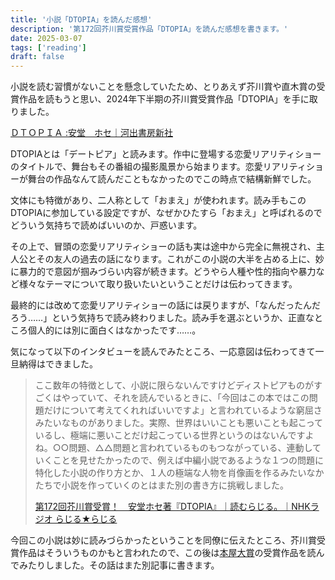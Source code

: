 ```yaml
---
title: '小説「DTOPIA」を読んだ感想'
description: '第172回芥川賞受賞作品「DTOPIA」を読んだ感想を書きます。'
date: 2025-03-07
tags: ['reading']
draft: false
---
```


小説を読む習慣がないことを懸念していたため、とりあえず芥川賞や直木賞の受賞作品を読もうと思い、2024年下半期の芥川賞受賞作品「DTOPIA」を手に取りました。

[ＤＴＯＰＩＡ :安堂　ホセ｜河出書房新社](https://www.kawade.co.jp/np/isbn/9784309039282/)

DTOPIAとは「デートピア」と読みます。作中に登場する恋愛リアリティショーのタイトルで、舞台もその番組の撮影風景から始まります。恋愛リアリティショーが舞台の作品なんて読んだこともなかったのでこの時点で結構新鮮でした。

文体にも特徴があり、二人称として「おまえ」が使われます。読み手もこのDTOPIAに参加している設定ですが、なぜかひたすら「おまえ」と呼ばれるのでどういう気持ちで読めばいいのか、戸惑います。

その上で、冒頭の恋愛リアリティショーの話も実は途中から完全に無視され、主人公とその友人の過去の話になります。これがこの小説の大半を占める上に、妙に暴力的で意図が掴みづらい内容が続きます。どうやら人種や性的指向や暴力など様々なテーマについて取り扱いたいということだけは伝わってきます。

最終的には改めて恋愛リアリティショーの話には戻りますが、「なんだったんだろう……」という気持ちで読み終わりました。読み手を選ぶというか、正直なところ個人的には別に面白くはなかったです……。

気になって以下のインタビューを読んでみたところ、一応意図は伝わってきて一旦納得はできました。

> ここ数年の特徴として、小説に限らないんですけどディストピアものがすごくはやっていて、それを読んでいるときに、「今回はこの本ではこの問題だけについて考えてくれればいいですよ」と言われているような窮屈さみたいなものがありました。実際、世界はいいことも悪いことも起こっているし、極端に悪いことだけ起こっている世界というのはないんですよね。○○問題、△△問題と言われているものもつながっている、連動していくことを見せたかったので、例えば中編小説であるような１つの問題に特化した小説の作り方とか、１人の極端な人物を肖像画を作るみたいなかたちで小説を作っていくのとはまた別の書き方に挑戦しました。
>
> [第172回芥川賞受賞！　安堂ホセ著『DTOPIA』｜読むらじる。｜NHKラジオ らじる★らじる](https://www.nhk.or.jp/radio/magazine/article/my-asa/teg20250216.html)

今回この小説は妙に読みづらかったということを同僚に伝えたところ、芥川賞受賞作品はそういうものかもと言われたので、この後は[本屋大賞](https://www.hontai.or.jp/)の受賞作品を読んでみたりしました。その話はまた別記事に書きます。
